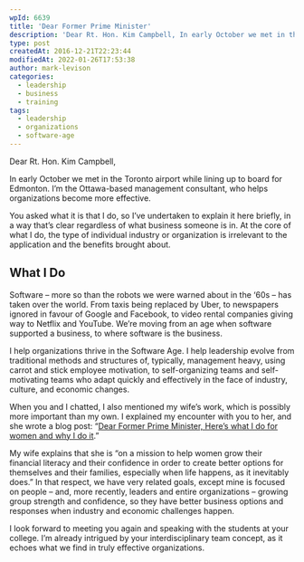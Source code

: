 ```yaml
---
wpId: 6639
title: 'Dear Former Prime Minister'
description: 'Dear Rt. Hon. Kim Campbell, In early October we met in the Toronto airport while lining up to board for Edmonton. I''m the Ottawa-based management consultant, who helps organizations become more effective. You asked what it is that I do, so I''ve undertaken to explain it here briefly, in a way that''s clear regardless of ...'
type: post
createdAt: 2016-12-21T22:23:44
modifiedAt: 2022-01-26T17:53:38
author: mark-levison
categories:
  - leadership
  - business
  - training
tags:
  - leadership
  - organizations
  - software-age
---
```



Dear Rt. Hon. Kim Campbell,

In early October we met in the Toronto airport while lining up to board for Edmonton. I’m the Ottawa-based management consultant, who helps organizations become more effective.

You asked what it is that I do, so I’ve undertaken to explain it here briefly, in a way that’s clear regardless of what business someone is in. At the core of what I do, the type of individual industry or organization is irrelevant to the application and the benefits brought about.

## What I Do

Software – more so than the robots we were warned about in the ‘60s – has taken over the world. From taxis being replaced by Uber, to newspapers ignored in favour of Google and Facebook, to video rental companies giving way to Netflix and YouTube. We’re moving from an age when software supported a business, to where software is the business.

I help organizations thrive in the Software Age. I help leadership evolve from traditional methods and structures of, typically, management heavy, using carrot and stick employee motivation, to self-organizing teams and self-motivating teams who adapt quickly and effectively in the face of industry, culture, and economic changes.

When you and I chatted, I also mentioned my wife’s work, which is possibly more important than my own. I explained my encounter with you to her, and she wrote a blog post: “[Dear Former Prime Minister, Here’s what I do for women and why I do it](https://yourfinanciallaunchpad.com/dear-former-prime-minister-heres-what-i-do-for-women-and-why-i-do-it-2/).”

My wife explains that she is “on a mission to help women grow their financial literacy and their confidence in order to create better options for themselves and their families, especially when life happens, as it inevitably does.” In that respect, we have very related goals, except mine is focused on people – and, more recently, leaders and entire organizations – growing group strength and confidence, so they have better business options and responses when industry and economic challenges happen.

I look forward to meeting you again and speaking with the students at your college. I’m already intrigued by your interdisciplinary team concept, as it echoes what we find in truly effective organizations.